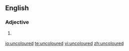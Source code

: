 ==English==

===Adjective===
{{en-adj|-}}

# {{British}} {{alternative spelling of|[[uncolored]]}}

[[io:uncoloured]]
[[te:uncoloured]]
[[vi:uncoloured]]
[[zh:uncoloured]]